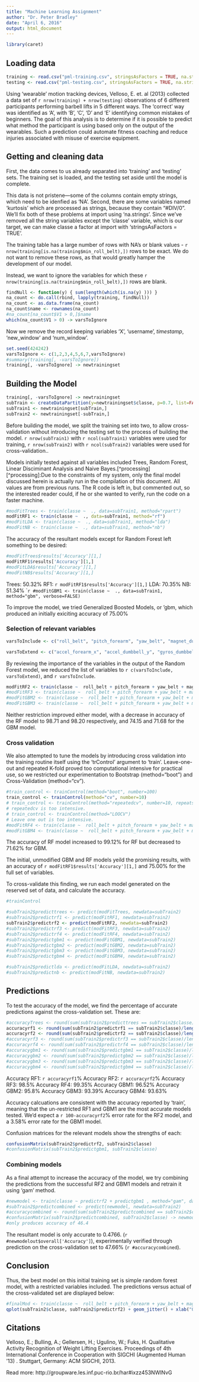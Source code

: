 ```yaml
---
title: "Machine Learning Assignment"
author: "Dr. Peter Bradley"
date: "April 6, 2016"
output: html_document
---
```

```r
library(caret)
```

## Loading data

```r
training <- read.csv("pml-training.csv", stringsAsFactors = TRUE, na.strings=c("", "NA", "#DIV/0"))
testing <- read.csv("pml-testing.csv", stringsAsFactors = TRUE, na.strings=c("", "NA", "#DIV/0"))
```
Using 'wearable' motion tracking devices, Velloso, E. et. al (2013) collected a data set of `r nrow(training) + nrow(testing)` observations of 6 different participants performing barbell lifts in 5 different ways.  The 'correct' way was identified as 'A', with 'B', 'C', 'D' and 'E' identifying common mistakes of beginners. The goal of this analysis is to determine if it is possible to predict what method the participant is using based only on the output of the wearables.  Such a prediction could automate fitness coaching and reduce injuries associated with misuse of exercise equipment.

## Getting and cleaning data
First, the data comes to us already separated into 'training' and 'testing' sets. The training set is loaded, and the testing set aside until the model is complete.

This data is not pristene---some of the columns contain empty strings, which need to be idenfied as 'NA'. Second, there are some variables named 'kurtosis' which are processed as strings, because they contain "#DIV/0". We'll fix both of these problems at import using 'na.strings'. Since we've removed all the string variables except the 'classe' variable, which is our target, we can make classe a factor at import with 'stringsAsFactors = TRUE'.

The training table has a large number of rows with NA's or blank values - `r nrow(training[is.na(training$min_roll_belt),])` rows to be exact. We do not want to remove these rows, as that would greatly hamper the development of our model. 

Instead, we want to ignore the variables for which these `r nrow(training[is.na(training$min_roll_belt),])` rows are blank.

```r
findNull <- function(y) { sum(length(which(is.na(y) ))) }
na_count <- do.call(rbind, lapply(training, findNull))
na_count <- as.data.frame(na_count)
na_count$name <- rownames(na_count)
#na_count[na_count$V1 > 0,]$name
which(na_count$V1 > 0) -> varsToIgnore
```

Now we remove the record keeping variables 'X', 'username', *timestamp*, 'new_window' and 'num_window'.

```r
set.seed(424242)
varsToIgnore <- c(1,2,3,4,5,6,7,varsToIgnore)
#summary(training[, -varsToIgnore])
training[, -varsToIgnore] -> newtrainingset

```

## Building the Model
```r
training[, -varsToIgnore] -> newtrainingset
subTrain <- createDataPartition(y=newtrainingset$classe, p=0.7, list=FALSE)
subTrain1 <- newtrainingset[subTrain,]
subTrain2 <- newtrainingset[-subTrain,]
```
Before building the model, we split the training set into two, to allow cross-validation without introducing the testing set to the process of building the model. `r nrow(subTrain1)` with `r ncol(subTrain1)` variables were used for training, `r nrow(subTrain2)` with `r ncol(subTrain2)` variables were used for cross-validation.. 

Models initially tested against all variables included Trees, Random Forest, Linear Disciminant Analysis and Naive Bayes.[^processing]
[^processing]:Due to the constraints of my system, only the final model discussed herein is actually run in the compilation of this document. All values are from previous runs. The R code is left in, but commented out, so the interested reader could, if he or she wanted to verify, run the code on a faster machine.
```r
#modFitTrees <- train(classe ~  ., data=subTrain1, method="rpart")
modFitRF1 <- train(classe ~  ., data=subTrain1, method="rf")
#modFitLDA <- train(classe ~  ., data=subTrain1, method="lda")
#modFitNB <- train(classe ~  ., data=subTrain1, method="nb")
```

The accuracy of the resultant models except for Random Forest left something to be desired:
```r
#modFitTrees$results['Accuracy'][1,]
modFitRF1$results['Accuracy'][1,]
#modFitLDA$results['Accuracy'][1,]
#modFitNB$results['Accuracy'][1,]
```
Trees: 50.32%
RF1: `r modFitRF1$results['Accuracy'][1,]`
LDA: 70.35%
NB: 51.34%
````r
#modFitGBM1 <- train(classe ~  ., data=subTrain1, method="gbm", verbose=FALSE)
```

To improve the model, we tried Generalized Boosted Models, or 'gbm, which produced an initially exiciting accuracy of 75.00%

### Selection of relevant variables
```r
varsToInclude <- c("roll_belt", "pitch_forearm", "yaw_belt", "magnet_dumbbell_y", "magnet_dumbbell_z", "roll_forearm", "magnet_belt_z", "gyros_belt_z", "pitch_belt", "roll_dumbbell","classe")

varsToExtend <- c("accel_forearm_x", "accel_dumbbell_y", "gyros_dumbbell_y", "magnet_arm_z", "magnet_forearm_z", "accel_dumbbell_x", "yaw_arm", "magnet_dumbbell_x", "accel_forearm_z", "magnet_belt_y")
```

By reviewing the importance of the variables in the output of the Random Forest model, we reduced the list of variables to `r c(varsToInclude, varsToExtend)`, and `r varsToInclude`.  

```r
modFitRF2 <- train(classe ~  roll_belt + pitch_forearm + yaw_belt + magnet_dumbbell_y + magnet_dumbbell_z + roll_forearm + magnet_belt_z + gyros_belt_z + pitch_belt + roll_dumbbell  + accel_forearm_x + accel_dumbbell_y + gyros_dumbbell_y + magnet_arm_z + magnet_forearm_z + accel_dumbbell_x + yaw_arm + magnet_dumbbell_x + accel_forearm_z + magnet_belt_y, data=subTrain1, method="rf")
#modFitRF3 <- train(classe ~  roll_belt + pitch_forearm + yaw_belt + magnet_dumbbell_y + magnet_dumbbell_z + roll_forearm + magnet_belt_z + gyros_belt_z + pitch_belt + roll_dumbbell, data=subTrain1, method="rf")
#modFitGBM2 <- train(classe ~  roll_belt + pitch_forearm + yaw_belt + magnet_dumbbell_y + magnet_dumbbell_z + roll_forearm + magnet_belt_z + gyros_belt_z + pitch_belt + roll_dumbbell  + accel_forearm_x + accel_dumbbell_y + gyros_dumbbell_y + magnet_arm_z + magnet_forearm_z + accel_dumbbell_x + yaw_arm + magnet_dumbbell_x + accel_forearm_z + magnet_belt_y, data=subTrain1, method="gbm", verbose=FALSE)
#modFitGBM3 <- train(classe ~  roll_belt + pitch_forearm + yaw_belt + magnet_dumbbell_y + magnet_dumbbell_z + roll_forearm + magnet_belt_z + gyros_belt_z + pitch_belt + roll_dumbbell, data=subTrain1, method="gbm", verbose=FALSE)
```

Neither restriction improved either model, with a decrease in accuracy of the RF model to 98.71 and 98.20 respectively, and 74.15 and 71.68 for the GBM model.

### Cross validation
We also attempted to tune the models by introducing cross validation into the training routine itself using the 'trControl' argument to 'train'.  Leave-one-out and repeated K-fold proved too computational intensive for practical use, so we restricted our experimentation to Bootstrap (method="boot") and Cross-Validation (method="cv").  

```r
#train_control <- trainControl(method="boot", number=100)
train_control <- trainControl(method="cv", number=10)
# train_control <- trainControl(method="repeatedcv", number=10, repeats=3)
# repeatedcv is too intensive. 
# train_control <- trainControl(method="LOOCV")
# Leave one out is too intensive. 
#modFitRF4 <- train(classe ~  roll_belt + pitch_forearm + yaw_belt + magnet_dumbbell_y + magnet_dumbbell_z + roll_forearm + magnet_belt_z + gyros_belt_z + pitch_belt + roll_dumbbell  + accel_forearm_x + accel_dumbbell_y + gyros_dumbbell_y + magnet_arm_z + magnet_forearm_z + accel_dumbbell_x + yaw_arm + magnet_dumbbell_x + accel_forearm_z + magnet_belt_y, data=subTrain1, trControl=trainControl(method="cv"), method="rf")
#modFitGBM4 <- train(classe ~  roll_belt + pitch_forearm + yaw_belt + magnet_dumbbell_y + magnet_dumbbell_z + roll_forearm + magnet_belt_z + gyros_belt_z + pitch_belt + roll_dumbbell, data=subTrain1, method="gbm", trControl=train_control, verbose=FALSE)
```

The accuracy of RF model increased to 99.12% for RF but decreased to 71.62% for GBM.

The initial, unmodified GBM and RF models yeild the promising results, with an accuracy of `r modFitRF1$results['Accuracy'][1,]` and 75.00% for the full set of variables.

To cross-validate this finding, we run each model generated on the reserved set of data, and calculate the accuracy.
```r
#trainControl 

#subTrain2$predicttrees <- predict(modFitTrees, newdata=subTrain2)
#subTrain2$predictrf1 <- predict(modFitRF1, newdata=subTrain2)
subTrain2$predictrf2 <- predict(modFitRF2, newdata=subTrain2)
#subTrain2$predictrf3 <- predict(modFitRF3, newdata=subTrain2)
#subTrain2$predictrf4 <- predict(modFitRF4, newdata=subTrain2)
#subTrain2$predictgbm1 <- predict(modFitGBM1, newdata=subTrain2)
#subTrain2$predictgbm2 <- predict(modFitGBM2, newdata=subTrain2)
#subTrain2$predictgbm3 <- predict(modFitGBM3, newdata=subTrain2)
#subTrain2$predictgbm4 <- predict(modFitGBM4, newdata=subTrain2)

#subTrain2$predictlda <- predict(modFitLDA, newdata=subTrain2)
#subTrain2$predictnb <- predict(modFitNB, newdata=subTrain2)


```

## Predictions
To test the accuracy of the model, we find the percentage of accurate predictions against the cross-validation set.  These are:
```r
#accuracyTrees <- round(sum(subTrain2$predicttrees == subTrain2$classe)/length(subTrain2$classe) * 100,2)
accuracyrf1 <- round(sum(subTrain2$predictrf1 == subTrain2$classe)/length(subTrain2$classe) * 100,2)
accuracyrf2 <- round(sum(subTrain2$predictrf2 == subTrain2$classe)/length(subTrain2$classe) * 100,2)
#accuracyrf3 <- round(sum(subTrain2$predictrf3 == subTrain2$classe)/length(subTrain2$classe) * 100,2)
#accuracyrf4 <- round(sum(subTrain2$predictrf4 == subTrain2$classe)/length(subTrain2$classe) * 100,2)
#accuracygbm1 <- round(sum(subTrain2$predictgbm1 == subTrain2$classe)/length(subTrain2$classe) * 100,2)
#accuracygbm2 <- round(sum(subTrain2$predictgbm2 == subTrain2$classe)/length(subTrain2$classe) * 100,2)
#accuracygbm3 <- round(sum(subTrain2$predictgbm3 == subTrain2$classe)/length(subTrain2$classe) * 100,2)
#accuracygbm4 <- round(sum(subTrain2$predictgbm4 == subTrain2$classe)/length(subTrain2$classe) * 100,2)
```
Accuracy RF1: `r accuracyrf1`%
Accuracy RF2: `r accuracyrf2`%
Accuracy RF3: 98.5%
Accuracy RF4: 99.35%
Accuracy GBM1: 96.52%
Accuracy GBM2: 95.8%
Accuracy GBM3: 93.39%
Accuracy GBM4: 93.63%

Accuracy calcuations are consistent with the accuracy reported by 'train', meaning that the un-restricted RF1 and GBM1 are the most accurate models tested. We'd expect a `r 100-accuracyrf2`% error rate for the RF2 model, and a 3.58% error rate for the GBM1 model.



Confusion matrices for the relevant models show the strengths of each:

```r
confusionMatrix(subTrain2$predictrf2, subTrain2$classe)
#confusionMatrix(subTrain2$predictgbm1, subTrain2$classe)
```

### Combining models
As a final attempt to increase the accuracy of the model, we try combining the predictions from the successful RF2 and GBM1 models and retrain it using 'gam' method. 
```r
#newmodel <- train(classe ~ predictrf2 + predictgbm1 , method="gam", data=subTrain2)
#subTrain2$predictcombined <- predict(newmodel, newdata=subTrain2)
#accuracycombined <- round(sum(subTrain2$predictcombined == subTrain2$classe)/length(subTrain2$classe) * 100,2)
#confusionMatrix(subTrain2$predictcombined, subTrain2$classe) -> newmodelout
#only produces accuracy of 46.4
```

The resultant model is only accurate to 0.4766. (`r #newmodelout$overall['Accuracy']`), experimentally verified through prediction on the cross-validation set to 47.66% (`r #accuracycombined`).

## Conclusion

Thus, the best model on this initial training set is simple random forest model, with a restricted variables included. The predictions versus actual of the cross-validated set are displayed below:

```r
#finalMod <- train(classe ~  roll_belt + pitch_forearm + yaw_belt + magnet_dumbbell_y + magnet_dumbbell_z + roll_forearm + magnet_belt_z + gyros_belt_z + pitch_belt + roll_dumbbell  + accel_forearm_x + accel_dumbbell_y + gyros_dumbbell_y + magnet_arm_z + magnet_forearm_z + accel_dumbbell_x + yaw_arm + magnet_dumbbell_x + accel_forearm_z + magnet_belt_y, method="rf", data=newtrainingset)
qplot(subTrain2$classe, subTrain2$predictrf2) + geom_jitter() + xlab("Original") + ylab("Prediction")
```

## Citations
Velloso, E.; Bulling, A.; Gellersen, H.; Ugulino, W.; Fuks, H. Qualitative Activity Recognition of Weight Lifting Exercises. Proceedings of 4th International Conference in Cooperation with SIGCHI (Augmented Human '13) . Stuttgart, Germany: ACM SIGCHI, 2013.

Read more: http://groupware.les.inf.puc-rio.br/har#ixzz453NWlNvG